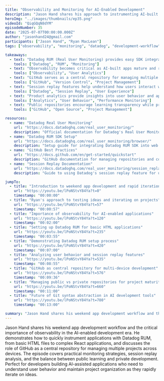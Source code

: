 ```yaml
---
title: "Observability and Monitoring for AI-Enabled Development"
description: "Jason Hand shares his approach to instrumenting AI-built applications with Datadog RUM, discussing the importance of monitoring fast-iterating projects and managing GitHub repositories for rapid development workflows."
heroImg: "../images/thumbnails/ep35.png"
videoId: "QiqGQqN8dYM"
episodeNumber: 35
date: "2025-07-07T00:00:00.000Z"
author: "jasonhand24@gmail.com"
participants: ["Jason Hand", "Ryan MacLean"]
tags: ["observability", "monitoring", "datadog", "development-workflow", "ai-tools"]

takeaways:
  - text: "Datadog RUM (Real User Monitoring) provides easy SDK integration for basic HTML applications"
    tools: ["Datadog", "RUM", "Monitoring"]
  - text: "Observability becomes critical as AI-built apps mature and reach real users"
    tools: ["Observability", "User Analytics"]
  - text: "GitHub serves as a central repository for managing multiple AI-generated projects across devices"
    tools: ["GitHub", "Version Control", "Project Management"]
  - text: "Session replay features help understand how users interact with AI-built applications"
    tools: ["Datadog", "Session Replay", "User Experience"]
  - text: "Product analytics provide insights into user behavior and application performance"
    tools: ["Analytics", "User Behavior", "Performance Monitoring"]
  - text: "Public repositories encourage learning transparency while private repos protect early-stage projects"
    tools: ["GitHub", "Open Source", "Project Management"]

resources:
  - name: "Datadog Real User Monitoring"
    url: "https://docs.datadoghq.com/real_user_monitoring/"
    description: "Official documentation for Datadog's Real User Monitoring (RUM) feature"
  - name: "Datadog RUM SDK Setup"
    url: "https://docs.datadoghq.com/real_user_monitoring/browser/"
    description: "Setup guide for integrating Datadog RUM SDK into web applications"
  - name: "GitHub Best Practices"
    url: "https://docs.github.com/en/get-started/quickstart"
    description: "GitHub documentation for managing repositories and collaborative development"
  - name: "Session Replay Documentation"
    url: "https://docs.datadoghq.com/real_user_monitoring/session_replay/"
    description: "Guide to using Datadog's session replay feature for user experience analysis"

jumpTo:
  - title: "Introduction to weekend app development and rapid iteration"
    url: "https://youtu.be/lPoNStvY84Ya?t=0"
    timestamp: "00:00:00"
  - title: "Ryan's approach to testing ideas and iterating on projects"
    url: "https://youtu.be/lPoNStvY84Ya?t=57"
    timestamp: "00:00:57"
  - title: "Importance of observability for AI-enabled applications"
    url: "https://youtu.be/lPoNStvY84Ya?t=120"
    timestamp: "00:02:00"
  - title: "Setting up Datadog RUM for basic HTML applications"
    url: "https://youtu.be/lPoNStvY84Ya?t=235"
    timestamp: "00:03:55"
  - title: "Demonstrating Datadog RUM setup process"
    url: "https://youtu.be/lPoNStvY84Ya?t=420"
    timestamp: "00:07:00"
  - title: "Analyzing user behavior and session replay features"
    url: "https://youtu.be/lPoNStvY84Ya?t=535"
    timestamp: "00:08:55"
  - title: "GitHub as central repository for multi-device development"
    url: "https://youtu.be/lPoNStvY84Ya?t=576"
    timestamp: "00:09:36"
  - title: "Managing public vs private repositories for project maturity"
    url: "https://youtu.be/lPoNStvY84Ya?t=660"
    timestamp: "00:11:00"
  - title: "Future of Git syntax abstraction in AI development tools"
    url: "https://youtu.be/lPoNStvY84Ya?t=780"
    timestamp: "00:13:00"

summary: "Jason Hand shares his weekend app development workflow and the critical importance of observability in the AI-enabled development era. He demonstrates how to quickly instrument applications with Datadog RUM, from basic HTML files to complex React applications, and discusses the role of GitHub as a central repository for managing multiple projects across devices. The episode covers practical monitoring strategies, session replay analysis, and the balance between public learning and private development. Perfect for developers building AI-assisted applications who need to understand user behavior and maintain project organization as they rapidly iterate on ideas."
---
```


Jason Hand shares his weekend app development workflow and the critical importance of observability in the AI-enabled development era. He demonstrates how to quickly instrument applications with Datadog RUM, from basic HTML files to complex React applications, and discusses the role of GitHub as a central repository for managing multiple projects across devices. The episode covers practical monitoring strategies, session replay analysis, and the balance between public learning and private development. Perfect for developers building AI-assisted applications who need to understand user behavior and maintain project organization as they rapidly iterate on ideas. 
